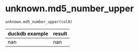 # unknown.md5_number_upper { #duckops.unknown.md5_number_upper }

`unknown.md5_number_upper(col0)`

| duckdb example | result |
| -------------- | ------ |
| nan | nan |
